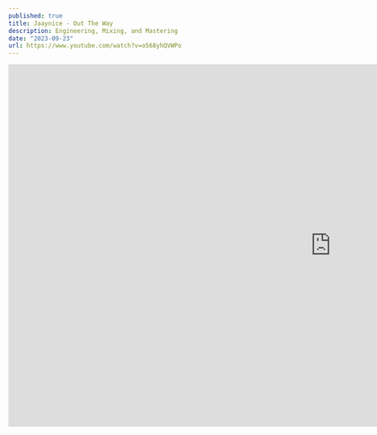 ---
published: true
title: Jaaynice - Out The Way
description: Engineering, Mixing, and Mastering
date: "2023-09-23"
url: https://www.youtube.com/watch?v=o568yhQVWPo
---

<iframe className="w-full rounded-lg shadow-lg" width="1280" height="720" src="https://www.youtube.com/embed/o568yhQVWPo?si=9C-AzrpL_SzTO8EU" title="YouTube video player" frameborder="0" allow="accelerometer; autoplay; clipboard-write; encrypted-media; gyroscope; picture-in-picture; web-share" allowfullscreen></iframe>


